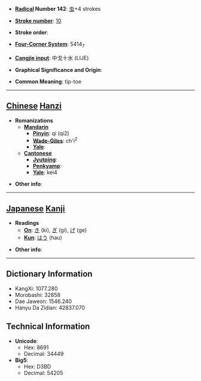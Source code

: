 * '''[[Wiktionary:Chinese radical index| Radical]] Number 142''': [[Wiktionary:Chinese radical index 虫|虫]]+4 strokes

* '''[[Wiktionary:Chinese total strokes index|Stroke number]]''': [[Wiktionary:Chinese total strokes index 10|10]]

* '''Stroke order''': 

* '''[[Wiktionary:Chinese four corner index|Four-Corner System]]''': 5414<sub>7</sub>

* '''[[Wiktionary:Chinese Cangjie index|Cangjie input]]''': 中戈十水 (LIJE)

* '''Graphical Significance and Origin''': 

* '''Common Meaning''': tip-toe

----

== [[Chinese]] [[Hanzi]] ==

* '''Romanizations'''
** '''[[Mandarin]]'''
*** '''[[Pinyin]]''': qí (qi2)
*** '''[[Wade-Giles]]''': ch'i<sup>2</sup>
*** '''[[Yale]]''': 
** '''[[Cantonese]]'''
*** '''[[Jyutping]]''':
*** '''[[Penkyamp]]''': 
*** '''[[Yale]]''': kei4

* '''Other info''': 

----

== [[Japanese]] [[Kanji]] ==

* '''Readings'''
** '''[[On]]''': [[き]] (ki), [[ぎ]] (gi), [[げ]] (ge)
** '''[[Kun]]''': [[はう]] (hau)

* '''Other info''':  

----

== Dictionary Information ==

* KangXi: 1077.280
* Morobashi: 32858
* Dae Jaweon: 1546.240
* Hanyu Da Zidian: 42837.070

== Technical Information ==

* '''Unicode''':
** Hex: 8691
** Decimal: 34449
* '''Big5''':
** Hex: D3BD
** Decimal: 54205